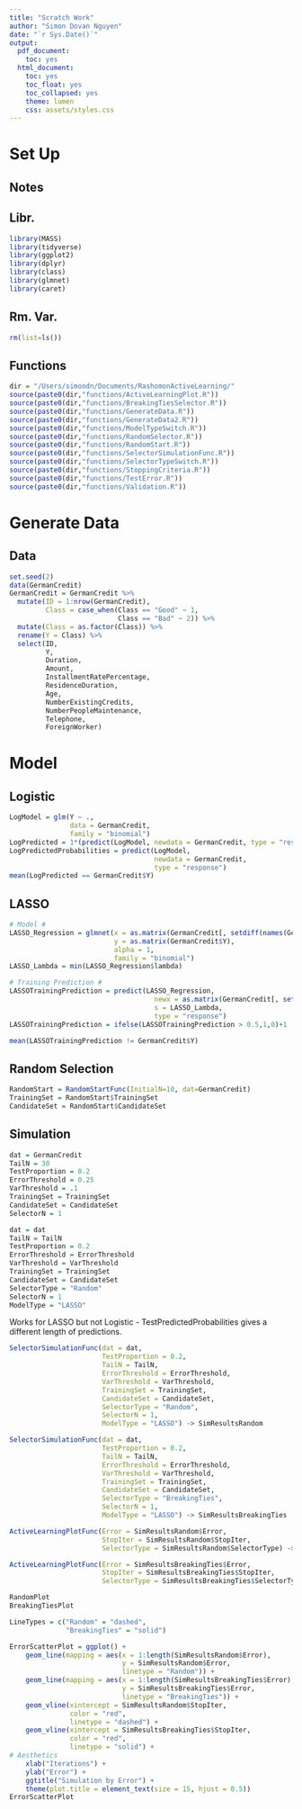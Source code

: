 ```yaml
---
title: "Scratch Work"
author: "Simon Dovan Nguyen"
date: "`r Sys.Date()`"
output:
  pdf_document:
    toc: yes
  html_document:
    toc: yes
    toc_float: yes
    toc_collapsed: yes
    theme: lumen
    css: assets/styles.css
---
```


# Set Up

## Notes

## Libr.

```r
library(MASS)
library(tidyverse)
library(ggplot2)
library(dplyr)
library(class)
library(glmnet)
library(caret)
```

## Rm. Var.

```r
rm(list=ls())
```

## Functions

```r
dir = "/Users/simondn/Documents/RashomonActiveLearning/"
source(paste0(dir,"functions/ActiveLearningPlot.R"))
source(paste0(dir,"functions/BreakingTiesSelector.R"))
source(paste0(dir,"functions/GenerateData.R"))
source(paste0(dir,"functions/GenerateData2.R"))
source(paste0(dir,"functions/ModelTypeSwitch.R"))
source(paste0(dir,"functions/RandomSelector.R"))
source(paste0(dir,"functions/RandomStart.R"))
source(paste0(dir,"functions/SelectorSimulationFunc.R"))
source(paste0(dir,"functions/SelectorTypeSwitch.R"))
source(paste0(dir,"functions/StoppingCriteria.R"))
source(paste0(dir,"functions/TestError.R"))
source(paste0(dir,"functions/Validation.R"))
```

# Generate Data

## Data
```r
set.seed(2)
data(GermanCredit)
GermanCredit = GermanCredit %>% 
  mutate(ID = 1:nrow(GermanCredit),
         Class = case_when(Class == "Good" ~ 1,
                           Class == "Bad" ~ 2)) %>%
  mutate(Class = as.factor(Class)) %>%
  rename(Y = Class) %>%
  select(ID,
         Y,
         Duration,
         Amount,
         InstallmentRatePercentage,
         ResidenceDuration,
         Age,
         NumberExistingCredits,
         NumberPeopleMaintenance,
         Telephone,
         ForeignWorker)
```

# Model

## Logistic
```r
LogModel = glm(Y ~ ., 
               data = GermanCredit,
               family = "binomial")
LogPredicted = 1*(predict(LogModel, newdata = GermanCredit, type = "response")>0.5)
LogPredictedProbabilities = predict(LogModel,
                                    newdata = GermanCredit,
                                    type = "response")
mean(LogPredicted == GermanCredit$Y)
```


## LASSO

```r
# Model #
LASSO_Regression = glmnet(x = as.matrix(GermanCredit[, setdiff(names(GermanCredit), c("Y"))]),
                          y = as.matrix(GermanCredit$Y),
                          alpha = 1,
                          family = "binomial")
LASSO_Lambda = min(LASSO_Regression$lambda)

# Training Prediction #
LASSOTrainingPrediction = predict(LASSO_Regression,
                                    newx = as.matrix(GermanCredit[, setdiff(names(GermanCredit), c("Y"))]),
                                    s = LASSO_Lambda,
                                    type = "response")
LASSOTrainingPrediction = ifelse(LASSOTrainingPrediction > 0.5,1,0)+1

mean(LASSOTrainingPrediction != GermanCredit$Y)

```


## Random Selection

```r
RandomStart = RandomStartFunc(InitialN=10, dat=GermanCredit)
TrainingSet = RandomStart$TrainingSet
CandidateSet = RandomStart$CandidateSet
```

## Simulation

```r
dat = GermanCredit
TailN = 30
TestProportion = 0.2
ErrorThreshold = 0.25
VarThreshold = .1
TrainingSet = TrainingSet
CandidateSet = CandidateSet
SelectorN = 1

dat = dat
TailN = TailN
TestProportion = 0.2
ErrorThreshold = ErrorThreshold
VarThreshold = VarThreshold
TrainingSet = TrainingSet
CandidateSet = CandidateSet
SelectorType = "Random"
SelectorN = 1
ModelType = "LASSO"
```


Works for LASSO but not Logistic - TestPredictedProbabilities gives a different length of predictions.

```r
SelectorSimulationFunc(dat = dat,
                       TestProportion = 0.2,
                       TailN = TailN,
                       ErrorThreshold = ErrorThreshold,
                       VarThreshold = VarThreshold,
                       TrainingSet = TrainingSet,
                       CandidateSet = CandidateSet,
                       SelectorType = "Random",
                       SelectorN = 1,
                       ModelType = "LASSO") -> SimResultsRandom

SelectorSimulationFunc(dat = dat,
                       TestProportion = 0.2,
                       TailN = TailN,
                       ErrorThreshold = ErrorThreshold,
                       VarThreshold = VarThreshold,
                       TrainingSet = TrainingSet,
                       CandidateSet = CandidateSet,
                       SelectorType = "BreakingTies",
                       SelectorN = 1,
                       ModelType = "LASSO") -> SimResultsBreakingTies
```

```r
ActiveLearningPlotFunc(Error = SimResultsRandom$Error,
                       StopIter = SimResultsRandom$StopIter,
                       SelectorType = SimResultsRandom$SelectorType) -> RandomPlot

ActiveLearningPlotFunc(Error = SimResultsBreakingTies$Error,
                       StopIter = SimResultsBreakingTies$StopIter,
                       SelectorType = SimResultsBreakingTies$SelectorType) -> BreakingTiesPlot
```


```r
RandomPlot
BreakingTiesPlot
```

```r
LineTypes = c("Random" = "dashed",
              "BreakingTies" = "solid")

ErrorScatterPlot = ggplot() +
    geom_line(mapping = aes(x = 1:length(SimResultsRandom$Error), 
                            y = SimResultsRandom$Error,
                            linetype = "Random")) + 
    geom_line(mapping = aes(x = 1:length(SimResultsBreakingTies$Error), 
                            y = SimResultsBreakingTies$Error,
                            linetype = "BreakingTies")) + 
    geom_vline(xintercept = SimResultsRandom$StopIter, 
               color = "red",
               linetype = "dashed") + 
    geom_vline(xintercept = SimResultsBreakingTies$StopIter, 
               color = "red",
               linetype = "solid") +
# Aesthetics
    xlab("Iterations") +
    ylab("Error") +
    ggtitle("Simulation by Error") +
    theme(plot.title = element_text(size = 15, hjust = 0.5))
ErrorScatterPlot

```